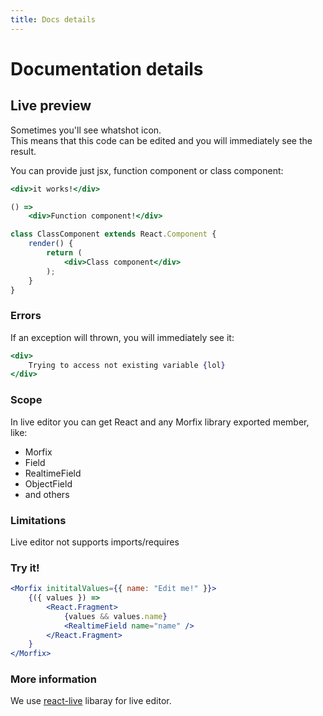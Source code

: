 ```yaml
---
title: Docs details
---
```



# Documentation details

## Live preview

<div style={{ display: 'flex', alignItems: 'center' }}>
    Sometimes you'll see <Icon style={{ marginBottom: 6 }}>whatshot</Icon> icon.
</div>
This means that this code can be edited and you will immediately see the result.

You can provide just jsx, function component or class component:

```jsx live
<div>it works!</div>
```

```jsx live
() =>
    <div>Function component!</div>
```

```jsx live
class ClassComponent extends React.Component {
    render() {
        return (
            <div>Class component</div>
        );
    }
}
```

### Errors

If an exception will thrown, you will immediately see it:

```jsx live
<div>
    Trying to access not existing variable {lol}
</div>
```

### Scope

In live editor you can get React and any Morfix library exported member, like:

- Morfix
- Field
- RealtimeField
- ObjectField
- and others

### Limitations

Live editor not supports imports/requires

### Try it!

```jsx live
<Morfix inititalValues={{ name: "Edit me!" }}>
    {({ values }) =>
        <React.Fragment>
            {values && values.name}
            <RealtimeField name="name" />
        </React.Fragment>
    }
</Morfix>
```

### More information

We use [react-live](https://github.com/FormidableLabs/react-live) libaray for live editor.